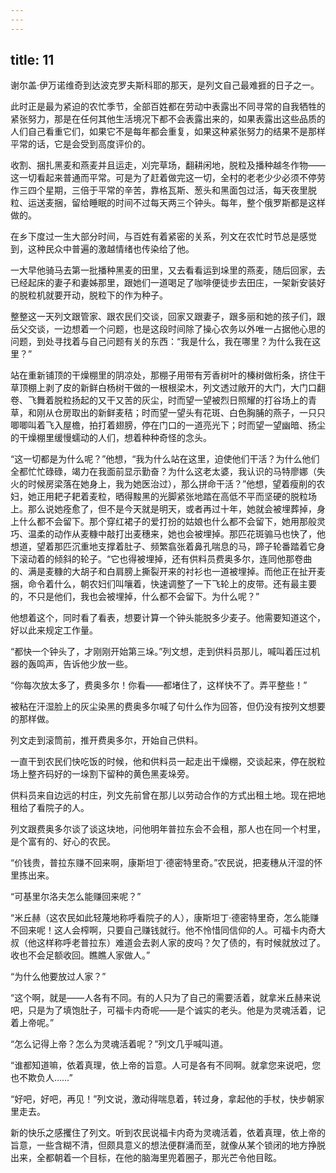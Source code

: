 ```yaml
---
---
---
```

title: 11
---




谢尔盖·伊万诺维奇到达波克罗夫斯科耶的那天，是列文自己最难捱的日子之一。

此时正是最为紧迫的农忙季节，全部百姓都在劳动中表露出不同寻常的自我牺牲的紧张努力，那是在任何其他生活境况下都不会表露出来的，如果表露出这些品质的人们自己看重它们，如果它不是每年都会重复，如果这种紧张努力的结果不是那样平常的话，它是会受到高度评价的。

收割、捆扎黑麦和燕麦并且运走，刈完草场，翻耕闲地，脱粒及播种越冬作物——这一切看起来普通而平常。可是为了赶着做完这一切，全村的老老少少必须不停劳作三四个星期，三倍于平常的辛苦，靠格瓦斯、葱头和黑面包过活，每天夜里脱粒、运送麦捆，留给睡眠的时间不过每天两三个钟头。每年，整个俄罗斯都是这样做的。

在乡下度过一生大部分时间，与百姓有着紧密的关系，列文在农忙时节总是感觉到，这种民众中普遍的激越情绪也传染给了他。

一大早他骑马去第一批播种黑麦的田里，又去看看运到垛里的燕麦，随后回家，去已经起床的妻子和妻姊那里，跟她们一道喝足了咖啡便徒步去田庄，一架新安装好的脱粒机就要开动，脱粒下的作为种子。

整整这一天列文跟管家、跟农民们交谈，回家又跟妻子，跟多丽和她的孩子们，跟岳父交谈，一边想着一个问题，也是这段时间除了操心农务以外唯一占据他心思的问题，到处寻找着与自己问题有关的东西：“我是什么，我在哪里？为什么我在这里？”

站在重新铺顶的干燥棚里的阴凉处，那棚子用带有芳香树叶的榛树做桁条，挤住干草顶棚上剥了皮的新鲜白杨树干做的一根根梁木，列文透过敞开的大门，大门口翻卷、飞舞着脱粒扬起的又干又苦的灰尘，时而望一望被烈日照耀的打谷场上的青草，和刚从仓房取出的新鲜麦秸；时而望一望头有花斑、白色胸脯的燕子，一只只唧唧叫着飞入屋檐，拍打着翅膀，停在门口的一道亮光下；时而望一望幽暗、扬尘的干燥棚里缓慢蠕动的人们，想着种种奇怪的念头。

“这一切都是为什么呢？”他想，“我为什么站在这里，迫使他们干活？为什么他们全都忙忙碌碌，竭力在我面前显示勤奋？为什么这老太婆，我认识的马特廖娜（失火的时候房梁落在她身上，我为她医治过），那么拼命干活？”他想，望着瘦削的农妇，她正用耙子耙着麦粒，晒得黢黑的光脚紧张地踏在高低不平而坚硬的脱粒场上。那么说她痊愈了，但不是今天就是明天，或者再过十年，她就会被埋葬掉，身上什么都不会留下。那个穿红裙子的爱打扮的姑娘也什么都不会留下，她用那般灵巧、温柔的动作从麦糠中敲打出麦穗来，她也会被埋掉。那匹花斑骟马也快了，他想道，望着那匹沉重地支撑着肚子、频繁翕张着鼻孔喘息的马，蹄子轮番踏着它身下滚动着的倾斜的轮子。“它也得被埋掉，还有供料员费奥多尔，连同他那卷曲的、满是麦糠的大胡子和白肩膀上撕裂开来的衬衫也一道被埋掉。而他正在扯开麦捆，命令着什么，朝农妇们叫嚷着，快速调整了一下飞轮上的皮带。还有最主要的，不只是他们，我也会被埋掉，什么都不会留下。为什么呢？”

他想着这个，同时看了看表，想要计算一个钟头能脱多少麦子。他需要知道这个，好以此来规定工作量。

“都快一个钟头了，才刚刚开始第三垛。”列文想，走到供料员那儿，喊叫着压过机器的轰鸣声，告诉他少放一些。

“你每次放太多了，费奥多尔！你看——都堵住了，这样快不了。弄平整些！”

被粘在汗湿脸上的灰尘染黑的费奥多尔喊了句什么作为回答，但仍没有按列文想要的那样做。

列文走到滚筒前，推开费奥多尔，开始自己供料。

一直干到农民们快吃饭的时候，他和供料员一起走出干燥棚，交谈起来，停在脱粒场上整齐码好的一垛割下留种的黄色黑麦垛旁。

供料员来自边远的村庄，列文先前曾在那儿以劳动合作的方式出租土地。现在把地租给了看院子的人。

列文跟费奥多尔谈了谈这块地，问他明年普拉东会不会租，那人也在同一个村里，是个富有的、好心的农民。

“价钱贵，普拉东赚不回来啊，康斯坦丁·德密特里奇。”农民说，把麦穗从汗湿的怀里拣出来。

“可基里尔洛夫怎么能赚回来呢？”

“米丘赫（这农民如此轻蔑地称呼看院子的人），康斯坦丁·德密特里奇，怎么能赚不回来呢！这人会榨啊，只要自己赚钱就行。他不怜惜同信仰的人。可福卡内奇大叔（他这样称呼老普拉东）难道会去剥人家的皮吗？欠了债的，有时候就放过了。收也不会足额收回。瞧瞧人家做人。”

“为什么他要放过人家？”

“这个啊，就是——人各有不同。有的人只为了自己的需要活着，就拿米丘赫来说吧，只是为了填饱肚子，可福卡内奇呢——是个诚实的老头。他是为灵魂活着，记着上帝呢。”

“怎么记得上帝？怎么为灵魂活着呢？”列文几乎喊叫道。

“谁都知道嘛，依着真理，依上帝的旨意。人可是各有不同啊。就拿您来说吧，您也不欺负人……”

“好吧，好吧，再见！”列文说，激动得喘息着，转过身，拿起他的手杖，快步朝家里走去。

新的快乐之感攫住了列文。听到农民说福卡内奇为灵魂活着，依着真理，依上帝的旨意，一些含糊不清，但颇具意义的想法便群涌而至，就像从某个锁闭的地方挣脱出来，全都朝着一个目标，在他的脑海里兜着圈子，那光芒令他目眩。